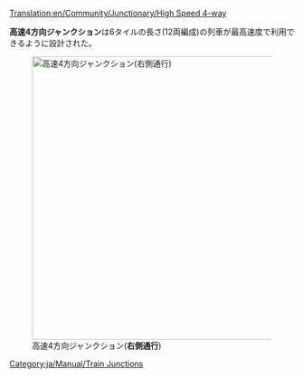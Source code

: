 [[Translation:en/Community/Junctionary/High Speed 4-way]]

{{ja/Community/Junctionary/Navigation}}
'''高速4方向ジャンクション'''は6タイルの長さ(12両編成)の列車が最高速度で利用できるように設計された。


[[File:en/Community/Junctionary/High Speed 4-way.png|none|thumb|500px|高速4方向ジャンクション('''右側通行''')]]

{{ja/Community/Junctionary/Junction Criteria|高価|4|1|0|6|1|1|1|1|0|0|0||故障は1つの線路にのみ影響する|
* 同時に大量の列車を処理できる。
* 38 x 38 タイル使用する。
* より長い列車向けに大きく作ることもできる。
* 右折する長い斜めの線路を内側に入れるとスペースを節約できる。
* コピペパッチの利用を推奨する。
}}

[[Category:ja/Manual/Train Junctions]]